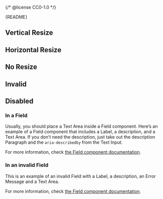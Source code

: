 {/* @license CC0-1.0 */}


<Meta of={TextAreaStories} />

<Markdown>{README}</Markdown>

<Primary />

<Controls />

## Vertical Resize

<Canvas of={TextAreaStories.VerticalResize} />

## Horizontal Resize

<Canvas of={TextAreaStories.HorizontalResize} />

## No Resize

<Canvas of={TextAreaStories.NoResize} />

## Invalid

<Canvas of={TextAreaStories.Invalid} />

## Disabled

<Canvas of={TextAreaStories.Disabled} />

### In a Field

Usually, you should place a Text Area inside a Field component.
Here’s an example of a Field component that includes a Label, a description, and a Text Area.
If you don’t need the description, just take out the description Paragraph and the `aria-describedby` from the Text Input.

For more information, check [the Field component documentation](/docs/components-forms-field--docs).

<Canvas of={TextAreaStories.InAField} />

### In an invalid Field

This is an example of an invalid Field with a Label, a description, an Error Message and a Text Area.

For more information, check [the Field component documentation](/docs/components-forms-field--docs).

<Canvas of={TextAreaStories.InAnInvalidField} />
